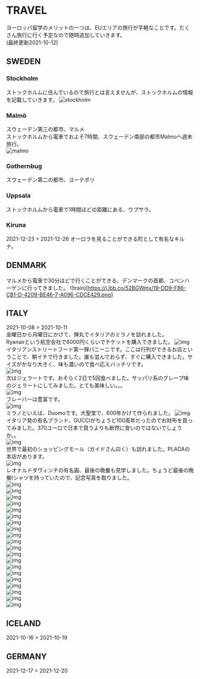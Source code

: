 # TRAVEL
ヨーロッパ留学のメリットの一つは、EUエリアの旅行が手軽なことです。たくさん旅行に行く予定なので随時追加していきます。  
(最終更新2021-10-12)

## SWEDEN
### Stockholm
ストックホルムに住んでいるので旅行とは言えませんが、ストックホルムの情報を記載していきます。
![stockholm](https://i.ibb.co/ZGBTKFy/D7-C3-F4-D8-488-A-4-F5-F-8-AF2-8-C1-B194-DBBCF.jpg])

### Malmö
スウェーデン第三の都市、マルメ  
ストックホルムから電車でおよそ7時間、スウェーデン南部の都市Malmoへ週末旅行。  
![malmo](https://i.ibb.co/TqW9dDj/943-C81-BA-5-E97-4-C34-93-DD-D61-FBB975-F26.jpg])  

### Gothernbug
スウェーデン第二の都市、ヨーテボリ

### Uppsala
ストックホルムから電車で1時間ほどの距離にある、ウプサラ。

### Kiruna
2021-12-23 > 2021-12-26
オーロラを見ることができる町として有名なキルナ。

## DENMARK
マルメから電車で30分ほどで行くことができる、デンマークの首都、コペンハーゲンに行ってきました。
!(train)[https://i.ibb.co/52BGWmx/19-DD9-F86-CB1-D-4209-BE46-7-A096-CDCE429.png]

## ITALY
2021-10-08 > 2021-10-11  
金曜日から月曜日にかけて、弾丸でイタリアのミラノを訪れました。  
Ryanairという航空会社で6000円くらいでチケットを購入できました。
![img](https://i.ibb.co/Q99nQPV/1-DAF5-F23-C937-4-D0-B-93-E0-5-FF0-A08-C30-D3.jpg)  
イタリアンストリートフード第一弾パニーニです。ここは行列ができるお店ということで、朝イチで行きました。誰も並んでおらず、すぐに購入できました。サイズがかなり大きく、味も濃いので食べ応えバッチリです。  
![img](https://i.ibb.co/LJXZGks/CF663-C25-032-D-4238-9160-482-B27798960.jpg)  
次はジェラートです。おそらく2日で5回食べました。サッパリ系のグレープ味のジェラートにしてみました。とても美味しい。。。  
![img](https://i.ibb.co/nk2Mc6R/915611-B3-B3-B4-4-A89-9260-9-C92-C4094-C7-C.jpg)  
フレーバーは豊富です。  
![img](https://i.ibb.co/qdH4sc6/40524350-8808-45-F9-82-B5-4-B3663-C57-CA5.jpg)  
ミラノといえば、Duomoです。大聖堂で、600年かけて作られました。
![img](https://i.ibb.co/TRg9xTt/FD872213-CD69-4-FC4-96-A7-D78-B685-D7-F1-E.jpg)  
イタリア発の有名ブランド、GUCCIがちょうど100周年だったのでお財布を買ってみました。370ユーロで日本で買うよりも断然に安いのではないでしょうか。。  
![img](https://i.ibb.co/NmhnYCP/5-C85-A033-C46-D-4-F2-E-9858-C5-B6-E63653-F6.jpg)  
世界で最初のショッピングモール（ガイドさん曰く）も訪れました。PLADAの本店があります。  
![img](https://i.ibb.co/JqwpsTg/D0-AF1-F34-60-D8-4540-9-ED3-38949812-DB06.jpg)  
レオナルドダヴィンチの有名画、最後の晩餐も見学しました。ちょうど最後の晩餐tシャツを持っていたので、記念写真を取りました。  
![img](https://i.ibb.co/DQpGtXX/F13-BAD5-B-7476-4-CAC-B2-F7-49-BFC295-F1-CA.jpg)  
![img](https://i.ibb.co/NVsBv9Q/3334-E4-CE-1-CE2-4537-8-D4-D-99-CACBDAD047.jpg)  
![img](https://i.ibb.co/VJXk3GP/D3-BDA6-AD-DC55-4-E23-BDF0-FFCA25-AC7-DF6.jpg)  
![img](https://i.ibb.co/BNKw7WN/9-D3-D7718-D17-E-4743-A539-BA5700530-AE8.jpg)  
![img](https://i.ibb.co/r690NpL/BD8-D7-F4-F-0502-4237-95-EE-3-B5-A297738-C5.jpg)  
![img](https://i.ibb.co/rdF2x7s/F38-BA70-A-4079-432-B-8-A20-E9156074392-D.jpg)  
![img](https://i.ibb.co/6ghy3St/E0-E10-B20-8-FA4-4-C99-B183-1-FD619-D05457.jpg)  
![img](https://i.ibb.co/g7RdhKL/D0-F67-C57-4759-4-F1-D-B2-B4-194-FE0-E6-BB3-B.jpg)  
![img](https://i.ibb.co/wgxBw4d/968234-A7-D9-AA-44-F5-8-E37-2-DCE57193-DD0.jpg)  
![img](https://i.ibb.co/1q2Tkv8/D3-B13-FF5-AD6-D-4696-AE03-6510-DEBE8-DAD.jpg)  
![img](https://i.ibb.co/BggYRrb/28954-F0-D-B703-4-D40-AC20-E4508-D2-AE839.jpg)  
![img](https://i.ibb.co/HGRsVFR/414-A57-BA-FD3-E-4-F2-D-A115-97-A9-E58-A78-CD.jpg)  
![img](https://i.ibb.co/59YgYZm/1-EF3-D219-AD75-426-A-906-D-61-C3-CECF927-A.jpg)  
![img](https://i.ibb.co/XbdVcmF/2-D5-D68-E3-3-A39-4-C29-B780-12-EC0573220-A.jpg)  
![img](https://i.ibb.co/bNNmkmq/EE5-E4-B68-97-AB-4-EF0-A7-E5-16-C57-E0-B1-C76.jpg)  
![img](https://i.ibb.co/PzGVXnZ/BDA423-E3-5954-4-FD9-A9-B9-90-E53434-A502.jpg)  
![img](https://i.ibb.co/3y66f0F/9980329-C-2-E05-4-B47-A93-E-C7-BC9-D863018.jpg)  
![img](https://i.ibb.co/ZT2cRs2/4-D09-B0-C4-4344-446-C-9826-744241-B536-B2.jpg)  
![img](https://i.ibb.co/DQcZDvk/15231-A7-F-E79-D-4-DFD-B4-E0-979-D3-A13-C2-E2.jpg)  
![img](https://i.ibb.co/P987Zj2/9-BE724-E5-16-AC-485-A-B118-171-F914-EA10-D.jpg)  

## ICELAND
2021-10-16 > 2021-10-19

## GERMANY
2021-12-17 > 2021-12-20
